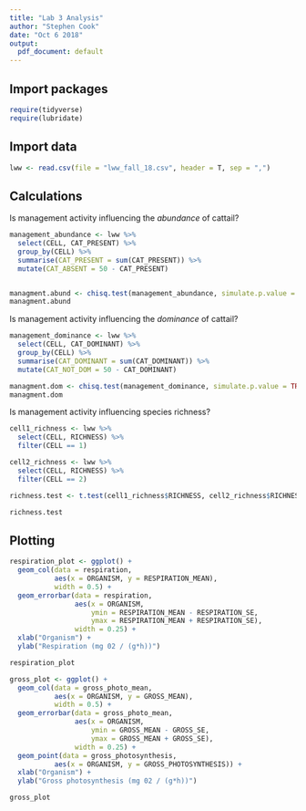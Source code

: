 ```yaml
---
title: "Lab 3 Analysis"
author: "Stephen Cook"
date: "Oct 6 2018"
output:
  pdf_document: default
---
```


## Import packages


```r
require(tidyverse)
require(lubridate)
```


## Import data


```r
lww <- read.csv(file = "lww_fall_18.csv", header = T, sep = ",")
```

## Calculations

Is management activity influencing the *abundance* of cattail?

```r
management_abundance <- lww %>%
  select(CELL, CAT_PRESENT) %>%
  group_by(CELL) %>%
  summarise(CAT_PRESENT = sum(CAT_PRESENT)) %>%
  mutate(CAT_ABSENT = 50 - CAT_PRESENT)


managment.abund <- chisq.test(management_abundance, simulate.p.value = TRUE)
managment.abund
```

Is management activity influencing the *dominance* of cattail?

```r
management_dominance <- lww %>%
  select(CELL, CAT_DOMINANT) %>%
  group_by(CELL) %>%
  summarise(CAT_DOMINANT = sum(CAT_DOMINANT)) %>%
  mutate(CAT_NOT_DOM = 50 - CAT_DOMINANT)

managment.dom <- chisq.test(management_dominance, simulate.p.value = TRUE)
managment.dom
```

Is management activity influencing species richness?

```r
cell1_richness <- lww %>%
  select(CELL, RICHNESS) %>%
  filter(CELL == 1)

cell2_richness <- lww %>%
  select(CELL, RICHNESS) %>%
  filter(CELL == 2)

richness.test <- t.test(cell1_richness$RICHNESS, cell2_richness$RICHNESS)

richness.test
```




## Plotting


```r
respiration_plot <- ggplot() +
  geom_col(data = respiration,
           aes(x = ORGANISM, y = RESPIRATION_MEAN),
           width = 0.5) +
  geom_errorbar(data = respiration,
                aes(x = ORGANISM, 
                    ymin = RESPIRATION_MEAN - RESPIRATION_SE, 
                    ymax = RESPIRATION_MEAN + RESPIRATION_SE),
                width = 0.25) +
  xlab("Organism") +
  ylab("Respiration (mg 02 / (g*h))")

respiration_plot
```
```r
gross_plot <- ggplot() +
  geom_col(data = gross_photo_mean,
           aes(x = ORGANISM, y = GROSS_MEAN),
           width = 0.5) +
  geom_errorbar(data = gross_photo_mean,
                aes(x = ORGANISM, 
                    ymin = GROSS_MEAN - GROSS_SE, 
                    ymax = GROSS_MEAN + GROSS_SE),
                width = 0.25) +
  geom_point(data = gross_photosynthesis,
           aes(x = ORGANISM, y = GROSS_PHOTOSYNTHESIS)) +
  xlab("Organism") +
  ylab("Gross photosynthesis (mg 02 / (g*h))")

gross_plot
```